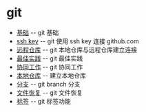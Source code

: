 = git =
* [[git/fundamentals|基础]] -- git 基础
* [[git/ssh_key|ssh key]] -- git 使用 ssh key 连接 github.com
* [[git/remote_repository|远程仓库]] -- git 本地仓库与远程仓库建立连接
* [[git/best_practice|最佳实践]] -- git 最佳实践
* [[git/co_work|协同工作]] -- git 协同工作
* [[git/create_repository|本地仓库]] -- 建立本地仓库
* [[git/branch|分支]] -- git branch 分支
* [[git/recover_file|文件恢复]] -- git 文件恢复
* [[git/tag|标签]] -- git 标签功能

